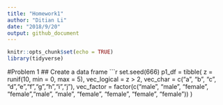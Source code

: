 ```yaml
---
title: "Homework1"
author: "Ditian Li"
date: "2018/9/20"
output: github_document
---
```


```r
knitr::opts_chunk$set(echo = TRUE)
library(tidyverse)
```

#Problem 1
## Create a data frame
```r
set.seed(666)
p1_df = tibble(
  z = runif(10, min = 0, max = 5),
  vec_logical = z > 2,
  vec_char = c("a", "b", "c", "d","e","f","g","h","i","j"),
  vec_factor = factor(c("male", "male", "female", "female","male", "male", "female", "female", "female", "female"))
)